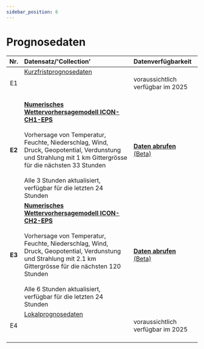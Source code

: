 ```yaml
---
sidebar_position: 6
---
```


# Prognosedaten

| Nr.    | Datensatz/'Collection' | Datenverfügbarkeit |
|:------:|:---------|:---------|
| E1     | [Kurzfristprognosedaten](/e-forecast-data/e1-short-term-forecast-data) <br></br>  <br></br> | voraussichtlich verfügbar im 2025 |
| **E2** | [**Numerisches Wettervorhersagemodell ICON-CH1-EPS**](/e-forecast-data/e2-e3-numerical-weather-forecasting-model) <br></br> Vorhersage von Temperatur, Feuchte, Niederschlag, Wind, Druck, Geopotential, Verdunstung und Strahlung mit 1 km Gittergrösse für die nächsten 33 Stunden <br></br> Alle 3 Stunden aktualisiert, verfügbar für die letzten 24 Stunden | [**Daten abrufen** (Beta)](/e-forecast-data/e2-e3-numerical-weather-forecasting-model#6-retrieving-forecasts-via-rest-api) |
| **E3** | [**Numerisches Wettervorhersagemodell ICON-CH2-EPS**](/e-forecast-data/e2-e3-numerical-weather-forecasting-model) <br></br> Vorhersage von Temperatur, Feuchte, Niederschlag, Wind, Druck, Geopotential, Verdunstung und Strahlung mit 2.1 km Gittergrösse für die nächsten 120 Stunden <br></br> Alle 6 Stunden aktualisiert, verfügbar für die letzten 24 Stunden | [**Daten abrufen** (Beta)](/e-forecast-data/e2-e3-numerical-weather-forecasting-model#6-retrieving-forecasts-via-rest-api) |
| E4     | [Lokalprognosedaten](/e-forecast-data/e4-local-forecast-data) <br></br>  <br></br> | voraussichtlich verfügbar im 2025 |
